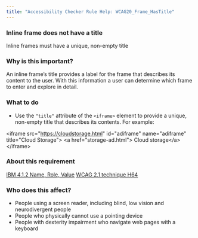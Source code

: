 ```yaml
---
title: "Accessibility Checker Rule Help: WCAG20_Frame_HasTitle"
---
```


<div className="toolHelp">
<Row>
<Column colLg={16} colMd={8} colSm={4} className="toolHead">

### Inline frame does not have a title

<div id="locLevel"></div>

Inline frames must have a unique, non-empty title

</Column>
</Row>
<Row>
<Column colLg={11} colMd={5} colSm={4} className="toolMain">

### Why is this important?

An inline frame’s title provides a label for the frame that describes its content to the user. With this information a user can determine which frame to enter and explore in detail.

<div id="locSnippet"></div>

### What to do

* Use the `"title"` attribute of the `<iframe>` element to provide a unique, non-empty title that describes its contents.
For example:

<CodeSnippet type="multi" light={true}>&lt;iframe src="https://cloudstorage.html" id="adiframe"
       name="adiframe" title="Cloud Storage"&gt;
         &lt;a href="storage-ad.html"&gt; Cloud storage&lt;/a&gt;
&lt;/iframe&gt;</CodeSnippet>

</Column>
<Column colLg={5} colMd={3} colSm={4} className="toolLeft">

### About this requirement

[IBM 4.1.2 Name, Role, Value](https://www.ibm.com/able/requirements/requirements/#4_1_2)
[WCAG 2.1 technique H64](https://www.w3.org/WAI/WCAG21/Techniques/html/H64)

### Who does this affect?

* People using a screen reader, including blind, low vision and neurodivergent people
* People who physically cannot use a pointing device
* People with dexterity impairment who navigate web pages with a keyboard

</Column>
</Row>
</div>

